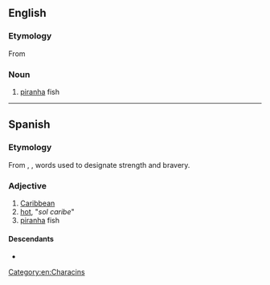 {{also|Caribe|Ca-ri-bê}}
==English==

===Etymology===
From {{der|en|es|caribe}}

===Noun===
{{en-noun}}

# [[piranha]] fish

{{Webster 1913}}

[[Category:en:Characins]]

----

==Spanish==

===Etymology===
From {{der|es|arw|kalingo}}, {{m|arw|kalino}}, words used to designate strength and bravery.

===Adjective===
{{es-adj|f=caribe}}

# [[Caribbean]]
# [[hot]], "''sol caribe''" {{gloss|"hot sun"}}
# [[piranha]] fish

====Descendants====
* {{desc|la|Caribaeus}}